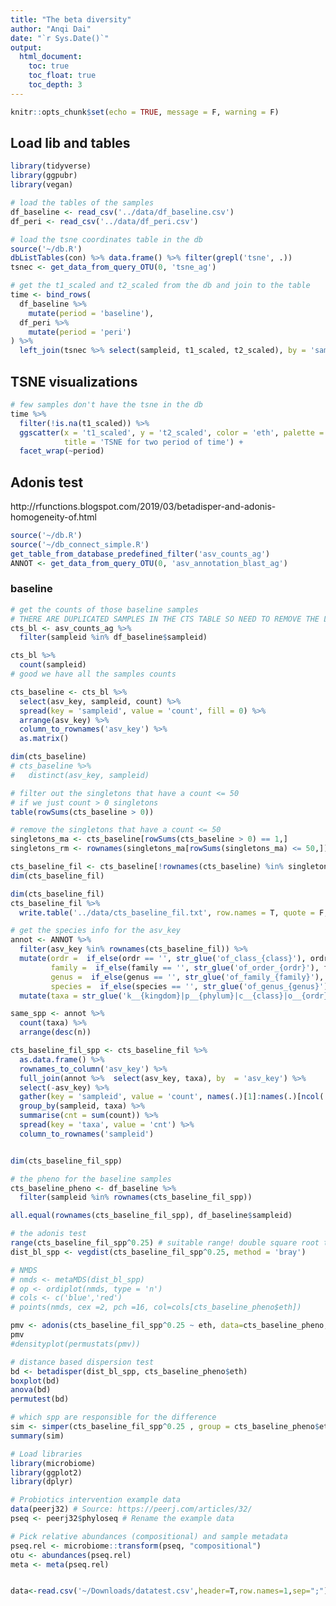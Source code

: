 ```yaml
---
title: "The beta diversity"
author: "Anqi Dai"
date: "`r Sys.Date()`"
output:
  html_document:
    toc: true
    toc_float: true
    toc_depth: 3
---
```


```r
knitr::opts_chunk$set(echo = TRUE, message = F, warning = F)
```

## Load lib and tables

```r
library(tidyverse)
library(ggpubr)
library(vegan)
```

```r
# load the tables of the samples
df_baseline <- read_csv('../data/df_baseline.csv')
df_peri <- read_csv('../data/df_peri.csv')

# load the tsne coordinates table in the db
source('~/db.R')
dbListTables(con) %>% data.frame() %>% filter(grepl('tsne', .))
tsnec <- get_data_from_query_OTU(0, 'tsne_ag')
```

```r
# get the t1_scaled and t2_scaled from the db and join to the table
time <- bind_rows(
  df_baseline %>% 
    mutate(period = 'baseline'),
  df_peri %>% 
    mutate(period = 'peri')
) %>% 
  left_join(tsnec %>% select(sampleid, t1_scaled, t2_scaled), by = 'sampleid')
```

## TSNE visualizations

```r
# few samples don't have the tsne in the db
time %>% 
  filter(!is.na(t1_scaled)) %>% 
  ggscatter(x = 't1_scaled', y = 't2_scaled', color = 'eth', palette = 'jco', alpha = 0.8, 
            title = 'TSNE for two period of time') +
  facet_wrap(~period)
```

## Adonis test

http://rfunctions.blogspot.com/2019/03/betadisper-and-adonis-homogeneity-of.html

```r
source('~/db.R')
source('~/db_connect_simple.R')
get_table_from_database_predefined_filter('asv_counts_ag')
ANNOT <- get_data_from_query_OTU(0, 'asv_annotation_blast_ag')
```

### baseline

```r
# get the counts of those baseline samples 
# THERE ARE DUPLICATED SAMPLES IN THE CTS TABLE SO NEED TO REMOVE THE LOWER TOTAL COUNT ONES!!!!!
cts_bl <- asv_counts_ag %>% 
  filter(sampleid %in% df_baseline$sampleid)

cts_bl %>% 
  count(sampleid)
# good we have all the samples counts

cts_baseline <- cts_bl %>% 
  select(asv_key, sampleid, count) %>% 
  spread(key = 'sampleid', value = 'count', fill = 0) %>% 
  arrange(asv_key) %>% 
  column_to_rownames('asv_key') %>% 
  as.matrix()

dim(cts_baseline)
# cts_baseline %>% 
#   distinct(asv_key, sampleid)
```


```r
# filter out the singletons that have a count <= 50
# if we just count > 0 singletons
table(rowSums(cts_baseline > 0))

# remove the singletons that have a count <= 50
singletons_ma <- cts_baseline[rowSums(cts_baseline > 0) == 1,]
singletons_rm <- rownames(singletons_ma[rowSums(singletons_ma) <= 50,])

cts_baseline_fil <- cts_baseline[!rownames(cts_baseline) %in% singletons_rm,]
dim(cts_baseline_fil)
```

```r
dim(cts_baseline_fil)
cts_baseline_fil %>% 
  write.table('../data/cts_baseline_fil.txt', row.names = T, quote = F, sep = ',')
```


```r
# get the species info for the asv_key
annot <- ANNOT %>% 
  filter(asv_key %in% rownames(cts_baseline_fil)) %>% 
  mutate(ordr =  if_else(ordr == '', str_glue('of_class_{class}'), ordr),
         family =  if_else(family == '', str_glue('of_order_{ordr}'), family),
         genus =  if_else(genus == '', str_glue('of_family_{family}'), genus),
         species =  if_else(species == '', str_glue('of_genus_{genus}'), species)) %>% 
  mutate(taxa = str_glue('k__{kingdom}|p__{phylum}|c__{class}|o__{ordr}|f__{family}|g__{genus}|s__{species}'))

same_spp <- annot %>% 
  count(taxa) %>% 
  arrange(desc(n))

cts_baseline_fil_spp <- cts_baseline_fil %>% 
  as.data.frame() %>% 
  rownames_to_column('asv_key') %>% 
  full_join(annot %>%  select(asv_key, taxa), by  = 'asv_key') %>% 
  select(-asv_key) %>% 
  gather(key = 'sampleid', value = 'count', names(.)[1]:names(.)[ncol(.) - 1]) %>% 
  group_by(sampleid, taxa) %>% 
  summarise(cnt = sum(count)) %>% 
  spread(key = 'taxa', value = 'cnt') %>% 
  column_to_rownames('sampleid') 


dim(cts_baseline_fil_spp)
```

```r
# the pheno for the baseline samples 
cts_baseline_pheno <- df_baseline %>% 
  filter(sampleid %in% rownames(cts_baseline_fil_spp)) 

all.equal(rownames(cts_baseline_fil_spp), df_baseline$sampleid)
```


```r
# the adonis test
range(cts_baseline_fil_spp^0.25) # suitable range! double square root transformation
dist_bl_spp <- vegdist(cts_baseline_fil_spp^0.25, method = 'bray')
```

```r
# NMDS
# nmds <- metaMDS(dist_bl_spp)
# op <- ordiplot(nmds, type = 'n')
# cols <- c('blue','red')
# points(nmds, cex =2, pch =16, col=cols[cts_baseline_pheno$eth])
```


```r
pmv <- adonis(cts_baseline_fil_spp^0.25 ~ eth, data=cts_baseline_pheno, permutations=999, method = 'bray')
pmv
#densityplot(permustats(pmv))
```
```r
# distance based dispersion test
bd <- betadisper(dist_bl_spp, cts_baseline_pheno$eth)
boxplot(bd)
anova(bd)
permutest(bd)

# which spp are responsible for the difference
sim <- simper(cts_baseline_fil_spp^0.25 , group = cts_baseline_pheno$eth)
summary(sim)
```



```r
# Load libraries
library(microbiome)
library(ggplot2)
library(dplyr)

# Probiotics intervention example data 
data(peerj32) # Source: https://peerj.com/articles/32/
pseq <- peerj32$phyloseq # Rename the example data

# Pick relative abundances (compositional) and sample metadata 
pseq.rel <- microbiome::transform(pseq, "compositional")
otu <- abundances(pseq.rel)
meta <- meta(pseq.rel)


data<-read.csv('~/Downloads/datatest.csv',header=T,row.names=1,sep=";")
```



